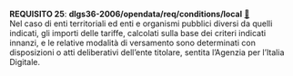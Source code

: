::: {#req-25 .callout-important appearance="simple" icon=false .requisito}
[**REQUISITO 25**]{.testo-rosso}: **dlgs36-2006/opendata/req/conditions/local** [🔗](#req-25){.link-req}<br>
Nel caso di enti territoriali ed enti e organismi pubblici diversi da quelli indicati, gli importi delle tariffe, calcolati sulla base dei criteri indicati innanzi, e le relative modalità di versamento sono determinati con disposizioni o atti deliberativi dell'ente titolare, sentita l'Agenzia per l'Italia Digitale.
:::
